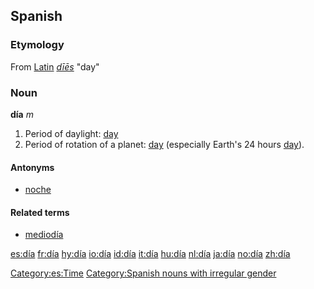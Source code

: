{{see|dia|Dia}}

==Spanish==
[[Category:es:Time]]
===Etymology===
From [[Latin]] ''[[dies#Latin|dīēs]]'' "day"

===Noun===
'''día''' ''m''
#Period of daylight: [[day]]
#Period of rotation of a planet: [[day]] (especially Earth's 24 hours [[day]]).

====Antonyms====
*[[noche]]

====Related terms====
*[[mediodía]]

[[Category:Spanish nouns with irregular gender]]

[[es:día]]
[[fr:día]]
[[hy:día]]
[[io:día]]
[[id:día]]
[[it:día]]
[[hu:día]]
[[nl:día]]
[[ja:día]]
[[no:día]]
[[zh:día]]